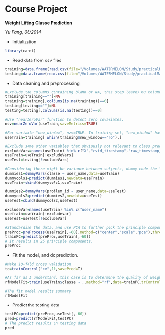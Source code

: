 Course Project
========================================================

**Weight Lifting Classe Prediction**

*Yu Fang, 06/2014*

- Initialization

```r
library(caret)
```

- Read data from csv files

```r
training=data.frame(read.csv(file="/Volumes/WATERMELON/Study/practicalMachinLearning/pml-training.csv",head=TRUE,sep=","))
testing=data.frame(read.csv(file="/Volumes/WATERMELON/Study/practicalMachinLearning/pml-testing.csv",head=TRUE,sep=","))
```

- Data cleaning and preprocessing

```r
#Exclude the columns containing blank or NA, this step leaves 60 columns of each data set.
training[training==""]=NA
training=training[,colSums(is.na(training))==0]
testing[testing==""]=NA
testing=testing[,colSums(is.na(testing))==0]
```

```r
#Use "nearZeroVar" function to detect zero covariates. 
nsv=nearZeroVar(useTrain,saveMetrics=TRUE)
```

```r
#For variable "new_window", nzv=TRUE. In training set, "new_window" has 19216 "no" and 406 "yes"; in testing set, "new_window" are all "no". So remove samples with new_window=="yes" in training set.
useTrain=training[ which(training$new_window=="no"),]
```

```r
#Exclude some other variables that obviously not relevant to class prediction:"X","cvtd_timestamp","raw_timestamp_part_1","raw_timestamp_part_2", and also from last section, "new_window"
excludeVars=names(useTrain) %in% c("X","cvtd_timestamp","raw_timestamp_part_1","raw_timestamp_part_2","new_window")
useTrain=useTrain[!excludeVars]
useTest=testing[!excludeVars]
```

```r
#Considering there might be variance between subjects, dummy code the "user_name"
dummies1=dummyVars(classe ~ user_name,data=useTrain)
dummycols1=predict(dummies1,newdata=useTrain)
useTrain=cbind(dummycols1,useTrain)

dummies2=dummyVars(problem_id ~ user_name,data=useTest)
dummycols2=predict(dummies2,newdata=useTest)
useTest=cbind(dummycols2,useTest)

excludeVar=names(useTrain) %in% c("user_name")
useTrain=useTrain[!excludeVar]
useTest=useTest[!excludeVar]
```

```r
#Standardize the data, and use PCA to further pick the principle components explaining 95% of the variance in the predictors. 
preProc=preProcess(useTrain[,-60],method=c("center","scale","pca"),thresh=0.95)
trainPC=predict(preProc,useTrain[,-60])
# It results in 25 principle components.
preProc
```

- Fit the model, and do prediction. 

```r
#Make 10-fold cross validation
tc=trainControl("cv",10,savePred=T)
```

```r
#As far as I understand, this case is to determine the quality of weight lifting by various measured parameters. So it is likely to be a tree-like selection rather than a linear regression model. Also higher accuracy is desired. Therefore random forest model is selected.
rfModelFit=train(useTrain$classe ~ .,method="rf",data=trainPC,trControl=tc)
```

```r
#The fit model results summary
rfModelFit
```

- Predict the testing data

```r
testPC=predict(preProc,useTest[,-60])
pred=predict(rfModelFit,testPC)
# The predict results on testing data
pred
```
